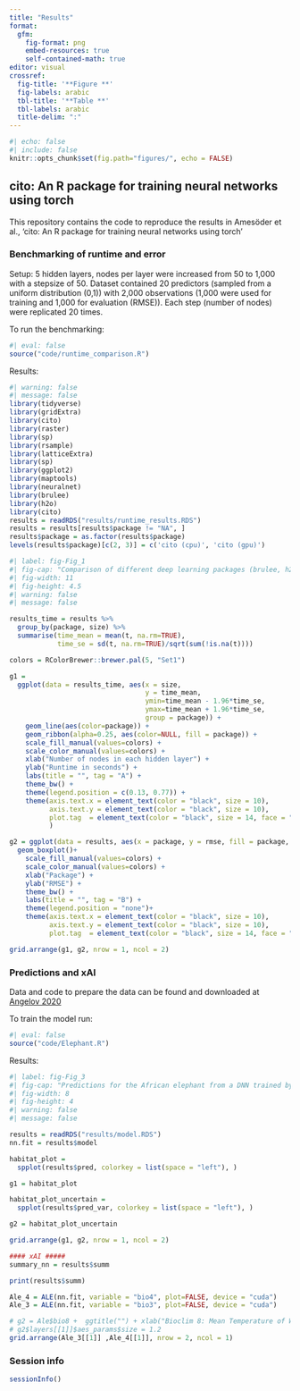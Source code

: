 ```yaml
---
title: "Results"
format:
  gfm:
    fig-format: png
    embed-resources: true
    self-contained-math: true
editor: visual
crossref:
  fig-title: '**Figure **'
  fig-labels: arabic
  tbl-title: '**Table **'
  tbl-labels: arabic
  title-delim: ":"
---
```


```r
#| echo: false
#| include: false
knitr::opts_chunk$set(fig.path="figures/", echo = FALSE)
```

## cito: An R package for training neural networks using torch

This repository contains the code to reproduce the results in Amesöder et al., 'cito: An R package for training neural networks using torch'

### Benchmarking of runtime and error

Setup: 5 hidden layers, nodes per layer were increased from 50 to 1,000 with a stepsize of 50. Dataset contained 20 predictors (sampled from a uniform distribution (0,1)) with 2,000 observations (1,000 were used for training and 1,000 for evaluation (RMSE)). Each step (number of nodes) were replicated 20 times.

To run the benchmarking:

```r
#| eval: false
source("code/runtime_comparison.R")
```

Results:

```r
#| warning: false
#| message: false
library(tidyverse)
library(gridExtra)
library(cito)
library(raster)
library(sp)
library(rsample)
library(latticeExtra)
library(sp)
library(ggplot2)
library(maptools)
library(neuralnet)
library(brulee)
library(h2o)
library(cito)
results = readRDS("results/runtime_results.RDS")
results = results[results$package != "NA", ]
results$package = as.factor(results$package)
levels(results$package)[c(2, 3)] = c('cito (cpu)', 'cito (gpu)')
```

```r
#| label: fig-Fig_1
#| fig-cap: "Comparison of different deep learning packages (brulee, h2o, neuralnet, and cito (CPU and GPU)) on different network sizes on an Intel Xeon 6128 and a Nvidia RTX 2080ti. The networks consist of five equally sized layers (50 to 1000 nodes with a step size of 50) and are trained on a simulated data set with 1000 observations. Panel (A) shows the runtime of the different packages and panel (B) shows the average root mean square error (RMSE) of the models on a holdout of size 1000 observations (RMSE was averaged over different network sizes). Each network was trained 20 times (the dataset was resampled each time)."
#| fig-width: 11
#| fig-height: 4.5
#| warning: false
#| message: false

results_time = results %>% 
  group_by(package, size) %>% 
  summarise(time_mean = mean(t, na.rm=TRUE),
            time_se = sd(t, na.rm=TRUE)/sqrt(sum(!is.na(t))))

colors = RColorBrewer::brewer.pal(5, "Set1")

g1 = 
  ggplot(data = results_time, aes(x = size, 
                                  y = time_mean, 
                                  ymin=time_mean - 1.96*time_se, 
                                  ymax=time_mean + 1.96*time_se,
                                  group = package)) +
    geom_line(aes(color=package)) +
    geom_ribbon(alpha=0.25, aes(color=NULL, fill = package)) + 
    scale_fill_manual(values=colors) +
    scale_color_manual(values=colors) +
    xlab("Number of nodes in each hidden layer") + 
    ylab("Runtime in seconds") +
    labs(title = "", tag = "A") +
    theme_bw() +
    theme(legend.position = c(0.13, 0.77)) +
    theme(axis.text.x = element_text(color = "black", size = 10),
          axis.text.y = element_text(color = "black", size = 10),
          plot.tag  = element_text(color = "black", size = 14, face = "bold")
          )

g2 = ggplot(data = results, aes(x = package, y = rmse, fill = package, group = package)) +
  geom_boxplot()+ 
    scale_fill_manual(values=colors) +
    scale_color_manual(values=colors) +
    xlab("Package") + 
    ylab("RMSE") +
    theme_bw() +
    labs(title = "", tag = "B") +
    theme(legend.position = "none")+
    theme(axis.text.x = element_text(color = "black", size = 10),
          axis.text.y = element_text(color = "black", size = 10),
          plot.tag  = element_text(color = "black", size = 14, face = "bold"))

grid.arrange(g1, g2, nrow = 1, ncol = 2)
```

### Predictions and xAI

Data and code to prepare the data can be found and downloaded at [Angelov 2020](https://doi.org/10.5281/zenodo.4048271)

To train the model run:

```r
#| eval: false
source("code/Elephant.R")
```

Results:

```r
#| label: fig-Fig_3
#| fig-cap: "Predictions for the African elephant from a DNN trained by cito. Panel (A) shows the predicted probability of occurrence of the African elephant. Panel (B) shows the accumulated local effect plot (ALE), i.e. the change of the predicted occurrence probability in response to the Bioclim variable 8 (mean temperature of the wettest quarter)."
#| fig-width: 8
#| fig-height: 4
#| warning: false
#| message: false

results = readRDS("results/model.RDS")
nn.fit = results$model

habitat_plot = 
  spplot(results$pred, colorkey = list(space = "left"), )

g1 = habitat_plot

habitat_plot_uncertain = 
  spplot(results$pred_var, colorkey = list(space = "left"), )

g2 = habitat_plot_uncertain

grid.arrange(g1, g2, nrow = 1, ncol = 2)

#### xAI #####
summary_nn = results$summ

print(results$summ)

Ale_4 = ALE(nn.fit, variable = "bio4", plot=FALSE, device = "cuda")
Ale_3 = ALE(nn.fit, variable = "bio3", plot=FALSE, device = "cuda")

# g2 = Ale$bio8 +  ggtitle("") + xlab("Bioclim 8: Mean Temperature of Wettest Quarter") + ylab("Change in occurrence probability")+ theme_bw()
# g2$layers[[1]]$aes_params$size = 1.2
grid.arrange(Ale_3[[1]] ,Ale_4[[1]], nrow = 2, ncol = 1)

```

### Session info

```r
sessionInfo()
```
